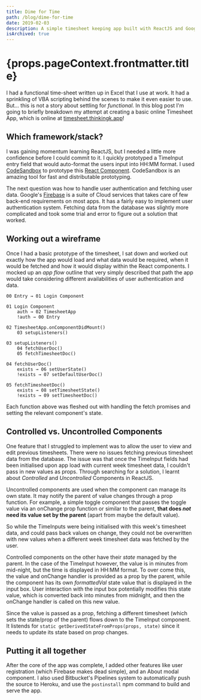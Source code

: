 ```yaml
---
title: Dime for Time
path: /blog/dime-for-time
date: 2019-02-03
description: A simple timesheet keeping app built with ReactJS and Google Firebase in the back-end.
isArchived: true
---
```



<Page>


<h1>{props.pageContext.frontmatter.title}</h1>

I had a functional time-sheet written up in Excel that I use at work. It had a sprinkling of VBA
scripting behind the scenes to make it even easier to use. But... this is not a story about settling
for _functional_. In this blog post I'm going to briefly breakdown my attempt at creating a basic
online Timesheet App, which is online at [timesheet.thinkingk.app](https://timesheet.thinkingk.app)!

## Which framework/stack?

I was gaining momentum learning ReactJS, but I needed a little more confidence before I could commit
to it. I quickly prototyped a TimeInput entry field that would auto-format the users input into
HH:MM format. I used [CodeSandbox](https://codesandbox.io) to prototype this
[React Component](https://codesandbox.io/embed/k86yn204o). CodeSandbox is an amazing tool for fast
and distributable prototyping.

The next question was how to handle user authentication and fetching user data. Google's
[Firebase](https://firebase.google.com/) is a suite of Cloud services that takes care of few
back-end requirements on most apps. It has a fairly easy to implement user authentication system.
Fetching data from the database was slightly more complicated and took some trial and error to
figure out a solution that worked.

## Working out a wireframe

Once I had a basic prototype of the timesheet, I sat down and worked out exactly how the app would
load and what data would be required, when it would be fetched and how it would display within the
React components. I mocked up an _app flow_ outline that very simply described that path the app
would take considering different availabilities of user authentication and data.

```
00 Entry → 01 Login Component

01 Login Component
    auth → 02 TimesheetApp
    !auth → 00 Entry

02 TimesheetApp.onComponentDidMount()
    03 setupListeners()

03 setupListeners()
    04 fetchUserDoc()
    05 fetchTimesheetDoc()

04 fetchUserDoc()
    exists → 06 setUserState()
    !exists → 07 setDefaultUserDoc()

05 fetchTimesheetDoc()
    exists → 08 setTimesheetState()
    !exists → 09 setTimesheetDoc()
```

Each function above was fleshed out with handling the fetch promises and setting the relevant
component's state.

## Controlled vs. Uncontrolled Components

One feature that I struggled to implement was to allow the user to view and edit previous
timesheets. There were no issues fetching previous timesheet data from the database. The issue was
that once the TimeInput fields had been initialised upon app load with current week timesheet data,
I couldn't pass in new values as props. Through searching for a solution, I learnt about
_Controlled_ and _Uncontrolled_ Components in ReactJS.

Uncontrolled components are used when the component can manage its own state. It may notify the
parent of value changes through a prop function. For example, a simple toggle component that passes
the toggle value via an onChange prop function or similar to the parent, **that does _not_ need its
value set by the parent** (apart from maybe the default value).

So while the TimeInputs were being initialised with this week's timesheet data, and could pass back
values on change, they could not be overwritten with new values when a different week timesheet data
was fetched by the user.

Controlled components on the other have their _state_ managed by the parent. In the case of the
TimeInput however, the value is in minutes from mid-night, but the time is displayed in HH:MM
format. To over come this, the value and onChange handler is provided as a prop by the parent, while
the component has its own _formattedVal_ state value that is displayed in the input box. User
interaction with the input box potentially modifies this state value, which is converted back into
minutes from midnight, and then the onChange handler is called on this new value.

Since the value is passed as a prop, fetching a different timesheet (which sets the state/prop of
the parent) flows down to the TimeInput component. It listends for
`static getDerivedStateFromProps(props, state)` since it needs to update its state based on prop
changes.

## Putting it all together

After the core of the app was complete, I added other features like user registration (which
Firebase makes dead simple), and an About modal component. I also used Bitbucket's Pipelines system
to automatically push the source to Heroku, and use the `postinstall` npm command to build and serve
the app.

</Page>

